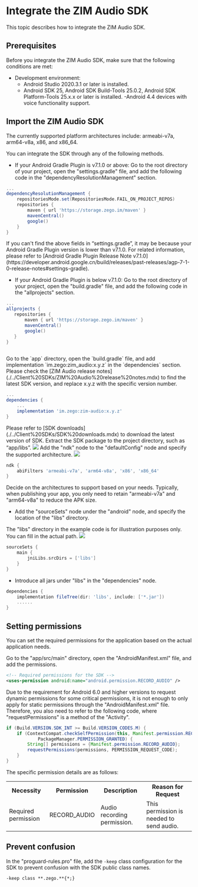 # Integrate the ZIM Audio SDK


This topic describes how to integrate the ZIM Audio SDK.



## Prerequisites

Before you integrate the ZIM Audio SDK, make sure that the following conditions are met:
- Development environment:
    - Android Studio 2020.3.1 or later is installed.
    - Android SDK 25, Android SDK Build-Tools 25.0.2, Android SDK Platform-Tools 25.x.x or later is installed.
    -Android 4.4 devices with voice functionality support.

##  Import the ZIM Audio SDK

The currently supported platform architectures include: armeabi-v7a, arm64-v8a, x86, and x86_64.

You can integrate the SDK through any of the following methods.


<Tabs>
<Tab title="Integrate automatically">
<Steps>
<Step title="Configure the repositories source">

- If your Android Gradle Plugin is v7.1.0 or above: Go to the root directory of your project, open the "settings.gradle" file, and add the following code in the "dependencyResolutionManagement" section.
 
```groovy
...
dependencyResolutionManagement {
    repositoriesMode.set(RepositoriesMode.FAIL_ON_PROJECT_REPOS)
    repositories {
        maven { url 'https://storage.zego.im/maven' }
        mavenCentral()
        google()
    }
}
```

<Warning title="注意">
If you can't find the above fields in “settings.gradle”, it may be because your Android Gradle Plugin version is lower than v7.1.0.
For related information, please refer to [Android Gradle Plugin Release Note v7.1.0](https://developer.android.google.cn/build/releases/past-releases/agp-7-1-0-release-notes#settings-gradle).      
</Warning>

    
   
 -  If your Android Gradle Plugin is below v7.1.0: Go to the root directory of your project, open the "build.gradle" file, and add the following code in the "allprojects" section.


        
```groovy
...
allprojects {
   repositories {
       maven { url 'https://storage.zego.im/maven' }
       mavenCentral()
       google()
   }
}
    
```
</Step>
<Step title="Declare the dependency">
Go to the `app` directory, open the `build.gradle` file, and add implementation `im.zego:zim_audio:x.y.z` in the `dependencies` section. Please check the [ZIM Audio release notes](./../Client%20SDKs/ZIM%20Audio%20release%20notes.mdx) to find the latest SDK version, and replace x.y.z with the specific version number.

```groovy
...
dependencies {
    ...
    implementation 'im.zego:zim-audio:x.y.z'
}

```
</Step>
</Steps>
</Tab>
<Tab title="Integrate manually">

<Steps>
<Step title="Download the latest version of SDK">
Please refer to [SDK downloads](./../Client%20SDKs/SDK%20downloads.mdx) to download the latest version of SDK.
</Step>
<Step title="Extract the SDK package">
Extract the SDK package to the project directory, such as “app/libs”.
<Frame width="512" height="auto" caption=""><img src="https://storage.zego.im/sdk-doc/Pics/ZIM/ZIMAudio/android_studio_zimaudio_sdk.jpeg" /></Frame>
</Step>
<Step title="Add SDK reference">
Add the "ndk" node to the "defaultConfig" node and specify the supported architecture.

<Frame width="512" height="auto" caption=""><img src="https://storage.zego.im/sdk-doc/Pics/Android/ExpressSDK/Integration/add_ndk_node.png" /></Frame>

```groovy
ndk {
    abiFilters 'armeabi-v7a', 'arm64-v8a', 'x86', 'x86_64'
}
```

<Note title="说明">
Decide on the architectures to support based on your needs. Typically, when publishing your app, you only need to retain "armeabi-v7a" and "arm64-v8a" to reduce the APK size.
</Note>


- Add the "sourceSets" node under the "android" node, and specify the location of the "libs" directory.

<Note title="说明">
The "libs" directory in the example code is for illustration purposes only. You can fill in the actual path. 
</Note>

        
<Frame width="512" height="auto" caption=""><img src="https://storage.zego.im/sdk-doc/Pics/Android/ExpressSDK/Integration/add_sourceSets_node.png" /></Frame>

```groovy
sourceSets {
    main {
        jniLibs.srcDirs = ['libs']
    }
}
```


- Introduce all jars under "libs" in the "dependencies" node.

```groovy
dependencies {
    implementation fileTree(dir: 'libs', include: ['*.jar'])
    ......
}
```
</Step>
</Steps>
</Tab>
</Tabs>


## Setting permissions

You can set the required permissions for the application based on the actual application needs.

Go to the "app/src/main" directory, open the "AndroidManifest.xml" file, and add the permissions.

```xml
<!-- Required permissions for the SDK -->
<uses-permission android:name="android.permission.RECORD_AUDIO" />
```

<Warning title="注意">
Due to the requirement for Android 6.0 and higher versions to request dynamic permissions for some critical permissions, it is not enough to only apply for static permissions through the "AndroidManifest.xml" file. Therefore, you also need to refer to the following code, where "requestPermissions" is a method of the "Activity".
</Warning>

```java
if (Build.VERSION.SDK_INT >= Build.VERSION_CODES.M) {
    if (ContextCompat.checkSelfPermission(this, Manifest.permission.RECORD_AUDIO) !=
            PackageManager.PERMISSION_GRANTED) {
        String[] permissions = {Manifest.permission.RECORD_AUDIO};
        requestPermissions(permissions, PERMISSION_REQUEST_CODE);
    }
}
```

The specific permission details are as follows:

<table>
<tbody><tr>
<th>Necessity</th>
<th>Permission</th>
<th> Description </th>
<th>Reason for Request</th>
</tr>
<tr>
<td>Required permission</td>
<td>RECORD_AUDIO</td>
<td>Audio recording permission.</td>
<td>This permission is needed to send audio.</td>
</tr>
</tbody></table>

## Prevent confusion

In the "proguard-rules.pro" file, add the `-keep` class configuration for the SDK to prevent confusion with the SDK public class names.

```txt
-keep class **.zego.**{*;}
```
